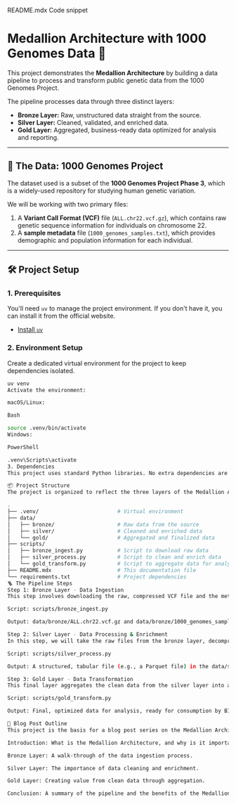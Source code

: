 README.mdx
Code snippet

# Medallion Architecture with 1000 Genomes Data 🧬

This project demonstrates the **Medallion Architecture** by building a data pipeline to process and transform public genetic data from the 1000 Genomes Project.

The pipeline processes data through three distinct layers:
* **Bronze Layer:** Raw, unstructured data straight from the source.
* **Silver Layer:** Cleaned, validated, and enriched data.
* **Gold Layer:** Aggregated, business-ready data optimized for analysis and reporting.

---

## 🚀 The Data: 1000 Genomes Project

The dataset used is a subset of the **1000 Genomes Project Phase 3**, which is a widely-used repository for studying human genetic variation.

We will be working with two primary files:
1.  A **Variant Call Format (VCF)** file (`ALL.chr22.vcf.gz`), which contains raw genetic sequence information for individuals on chromosome 22.
2.  A **sample metadata** file (`1000_genomes_samples.txt`), which provides demographic and population information for each individual.

---

## 🛠️ Project Setup

### 1. **Prerequisites**

You'll need `uv` to manage the project environment. If you don't have it, you can install it from the official website.
* [Install `uv`](https://astral.sh/uv/install)

### 2. **Environment Setup**

Create a dedicated virtual environment for the project to keep dependencies isolated.

```bash
uv venv
Activate the environment:

macOS/Linux:

Bash

source .venv/bin/activate
Windows:

PowerShell

.venv\Scripts\activate
3. Dependencies
This project uses standard Python libraries. No extra dependencies are needed.

📦 Project Structure
The project is organized to reflect the three layers of the Medallion Architecture.

.
├── .venv/                         # Virtual environment
├── data/
│   ├── bronze/                    # Raw data from the source
│   ├── silver/                    # Cleaned and enriched data
│   └── gold/                      # Aggregated and finalized data
├── scripts/
│   ├── bronze_ingest.py           # Script to download raw data
│   ├── silver_process.py          # Script to clean and enrich data
│   └── gold_transform.py          # Script to aggregate data for analysis
├── README.mdx                     # This documentation file
└── requirements.txt               # Project dependencies
🪜 The Pipeline Steps
Step 1: Bronze Layer - Data Ingestion
This step involves downloading the raw, compressed VCF file and the metadata file. We will use a simple Python script to handle the download, which represents the first layer of our architecture.

Script: scripts/bronze_ingest.py

Output: data/bronze/ALL.chr22.vcf.gz and data/bronze/1000_genomes_samples.txt

Step 2: Silver Layer - Data Processing & Enrichment
In this step, we will take the raw files from the bronze layer, decompress the VCF file, and parse its contents. We will then join the variant data with the sample metadata to enrich the dataset.

Script: scripts/silver_process.py

Output: A structured, tabular file (e.g., a Parquet file) in the data/silver/ directory.

Step 3: Gold Layer - Data Transformation
This final layer aggregates the clean data from the silver layer into a business-ready format. This could involve calculating variant frequencies, summarizing data by population, or creating other insights.

Script: scripts/gold_transform.py

Output: Final, optimized data for analysis, ready for consumption by BI tools or further research.

📝 Blog Post Outline
This project is the basis for a blog post series on the Medallion Architecture.

Introduction: What is the Medallion Architecture, and why is it important?

Bronze Layer: A walk-through of the data ingestion process.

Silver Layer: The importance of data cleaning and enrichment.

Gold Layer: Creating value from clean data through aggregation.

Conclusion: A summary of the pipeline and the benefits of the Medallion Architecture.







